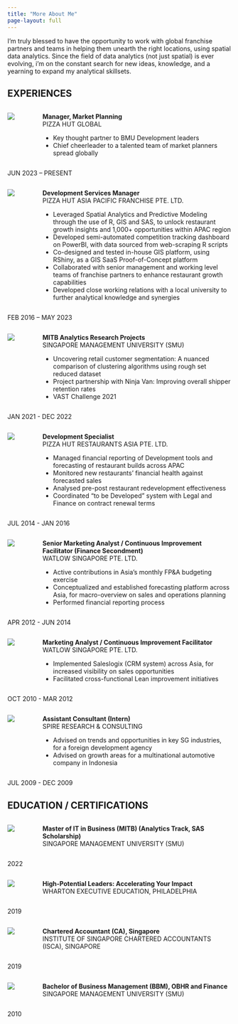 ```yaml
---
title: "More About Me"
page-layout: full
---
```


I'm truly blessed to have the opportunity to work with global franchise partners and teams in helping them unearth the right locations, using spatial data analytics. Since the field of data analytics (not just spatial) is ever evolving, i'm on the constant search for new ideas, knowledge, and a yearning to expand my analytical skillsets.

## EXPERIENCES
<!-- Start of Grid -->
::: {.grid}
<!-- Start of Left Column -->
::: {.g-col-9}

<!-- Start of Inner Two Columns -->
:::: {.columns}
<!-- Start of Inner Two Columns - Logo Column -->
::: {.column width="6%"}
[![](pizzahut.png)](https://www.pizzahut.com/){height="20"}
:::
::: {.column width="2%"}
:::
<!-- End of Inner Two Columns - Logo Column -->
<!-- Start of Inner Two Columns - Text Column -->
::: {.column width="92%"}
**Manager, Market Planning**\
PIZZA HUT GLOBAL\

* Key thought partner to BMU Development leaders
* Chief cheerleader to a talented team of market planners spread globally
:::
<!-- End of Inner Two Columns - Text Column -->
::::
<!-- End of Inner Two Columns -->

::: 
<!-- End of Left Column -->

<!-- Start of Right Column -->
::: {.g-col-3}
JUN 2023 – PRESENT
::: 
<!-- End of Right Column -->
::: 
<!-- End of Grid -->



<!-- Start of Grid -->
::: {.grid}
<!-- Start of Left Column -->
::: {.g-col-9}

<!-- Start of Inner Two Columns -->
:::: {.columns}
<!-- Start of Inner Two Columns - Logo Column -->
::: {.column width="6%"}
[![](pizzahut.png)](https://www.pizzahut.com/){height="20"}
:::
::: {.column width="2%"}
:::
<!-- End of Inner Two Columns - Logo Column -->
<!-- Start of Inner Two Columns - Text Column -->
::: {.column width="92%"}
**Development Services Manager**\
PIZZA HUT ASIA PACIFIC FRANCHISE PTE. LTD.\

* Leveraged Spatial Analytics and Predictive Modeling through the use of R, GIS and SAS, to unlock restaurant growth insights and 1,000+ opportunities within APAC region
* Developed semi-automated competition tracking dashboard on PowerBI, with data sourced from web-scraping R scripts
* Co-designed and tested in-house GIS platform, using RShiny, as a GIS SaaS Proof-of-Concept platform
* Collaborated with senior management and working level teams of franchise partners to enhance restaurant growth capabilities
* Developed close working relations with a local university to further analytical knowledge and synergies
:::
<!-- End of Inner Two Columns - Text Column -->
::::
<!-- End of Inner Two Columns -->

::: 
<!-- End of Left Column -->

<!-- Start of Right Column -->
::: {.g-col-3}
FEB 2016 – MAY 2023
::: 
<!-- End of Right Column -->
::: 
<!-- End of Grid -->

<!-- Start of Grid -->
::: {.grid}
<!-- Start of Left Column -->
::: {.g-col-9}

<!-- Start of Inner Two Columns -->
:::: {.columns}
<!-- Start of Inner Two Columns - Logo Column -->
::: {.column width="6%"}
[![](SMU.jpg)](https://www.smu.edu.sg/){height="55"}
:::
::: {.column width="2%"}
:::
<!-- End of Inner Two Columns - Logo Column -->
<!-- Start of Inner Two Columns - Text Column -->
::: {.column width="92%"}
**MITB Analytics Research Projects**\
SINGAPORE MANAGEMENT UNIVERSITY (SMU)\

* Uncovering retail customer segmentation: A nuanced comparison of clustering algorithms using rough set reduced dataset
* Project partnership with Ninja Van: Improving overall shipper retention rates
* VAST Challenge 2021
:::
<!-- End of Inner Two Columns - Text Column -->
::::
<!-- End of Inner Two Columns -->

::: 
<!-- End of Left Column -->

<!-- Start of Right Column -->
::: {.g-col-3}
JAN 2021 - DEC 2022
::: 
<!-- End of Right Column -->
::: 
<!-- End of Grid -->


<!-- Start of Grid -->
::: {.grid}
<!-- Start of Left Column -->
::: {.g-col-9}

<!-- Start of Inner Two Columns -->
:::: {.columns}
<!-- Start of Inner Two Columns - Logo Column -->
::: {.column width="6%"}
[![](pizzahut.png)](https://www.pizzahut.com/){height="55"}
:::
::: {.column width="2%"}
:::
<!-- End of Inner Two Columns - Logo Column -->
<!-- Start of Inner Two Columns - Text Column -->
::: {.column width="92%"}
**Development Specialist**\
PIZZA HUT RESTAURANTS ASIA PTE. LTD.\

* Managed financial reporting of Development tools and forecasting of restaurant builds across APAC
* Monitored new restaurants’ financial health against forecasted sales
* Analysed pre-post restaurant redevelopment effectiveness
* Coordinated “to be Developed” system with Legal and Finance on contract renewal terms
:::
<!-- End of Inner Two Columns - Text Column -->
::::
<!-- End of Inner Two Columns -->
::: 
<!-- End of Left Column -->

<!-- Start of Right Column -->
::: {.g-col-3}
JUL 2014 - JAN 2016
::: 
<!-- End of Right Column -->
::: 
<!-- End of Grid -->


<!-- Start of Grid -->
::: {.grid}
<!-- Start of Left Column -->
::: {.g-col-9}

<!-- Start of Inner Two Columns -->
:::: {.columns}
<!-- Start of Inner Two Columns - Logo Column -->
::: {.column width="6%"}
[![](watlow.png)](https://www.watlow.com/){height="55"}
:::
::: {.column width="2%"}
:::
<!-- End of Inner Two Columns - Logo Column -->
<!-- Start of Inner Two Columns - Text Column -->
::: {.column width="92%"}
**Senior Marketing Analyst / Continuous Improvement Facilitator (Finance Secondment)**\
WATLOW SINGAPORE PTE. LTD.\

* Active contributions in Asia’s monthly FP&A budgeting exercise
* Conceptualized and established forecasting platform across Asia, for macro-overview on sales and operations planning
* Performed financial reporting process
:::
<!-- End of Inner Two Columns - Text Column -->
::::
<!-- End of Inner Two Columns -->

::: 
<!-- End of Left Column -->

<!-- Start of Right Column -->
::: {.g-col-3}
APR 2012 - JUN 2014
::: 
<!-- End of Right Column -->
::: 
<!-- End of Grid -->


<!-- Start of Grid -->
::: {.grid}
<!-- Start of Left Column -->
::: {.g-col-9}

<!-- Start of Inner Two Columns -->
:::: {.columns}
<!-- Start of Inner Two Columns - Logo Column -->
::: {.column width="6%"}
[![](watlow.png)](https://www.watlow.com/){height="55"}
:::
::: {.column width="2%"}
:::
<!-- End of Inner Two Columns - Logo Column -->
<!-- Start of Inner Two Columns - Text Column -->
::: {.column width="92%"}
**Marketing Analyst / Continuous Improvement Facilitator**\
WATLOW SINGAPORE PTE. LTD.\

* Implemented Saleslogix (CRM system) across Asia, for increased visibility on sales opportunities
* Facilitated cross-functional Lean improvement initiatives
:::
<!-- End of Inner Two Columns - Text Column -->
::::
<!-- End of Inner Two Columns -->

::: 
<!-- End of Left Column -->

<!-- Start of Right Column -->
::: {.g-col-3}
OCT 2010 - MAR 2012
::: 
<!-- End of Right Column -->
::: 
<!-- End of Grid -->


<!-- Start of Grid -->
::: {.grid}
<!-- Start of Left Column -->
::: {.g-col-9}

<!-- Start of Inner Two Columns -->
:::: {.columns}
<!-- Start of Inner Two Columns - Logo Column -->
::: {.column width="6%"}
[![](spire.jpg)](https://www.spireresearch.com/){height="55"}
:::
::: {.column width="2%"}
:::

<!-- End of Inner Two Columns - Logo Column -->
<!-- Start of Inner Two Columns - Text Column -->
::: {.column width="92%"}
**Assistant Consultant (Intern)**\
SPIRE RESEARCH & CONSULTING\

* Advised on trends and opportunities in key SG industries, for a foreign development agency
* Advised on growth areas for a multinational automotive company in Indonesia
:::
<!-- End of Inner Two Columns - Text Column -->
::::
<!-- End of Inner Two Columns -->
::: 
<!-- End of Left Column -->

<!-- Start of Right Column -->
::: {.g-col-3}
JUL 2009 - DEC 2009
::: 
<!-- End of Right Column -->
::: 
<!-- End of Grid -->


## EDUCATION / CERTIFICATIONS
<!-- Start of Grid -->
::: {.grid}
<!-- Start of Left Column -->
::: {.g-col-9}

<!-- Start of Inner Two Columns -->
:::: {.columns}
<!-- Start of Inner Two Columns - Logo Column -->
::: {.column width="6%"}
[![](SMU.jpg)](https://www.smu.edu.sg/){height="55"}
:::
::: {.column width="2%"}
:::
<!-- End of Inner Two Columns - Logo Column -->
<!-- Start of Inner Two Columns - Text Column -->
::: {.column width="92%"}
**Master of IT in Business (MITB) (Analytics Track, SAS Scholarship)**\
SINGAPORE MANAGEMENT UNIVERSITY (SMU)
:::
<!-- End of Inner Two Columns - Text Column -->
::::
<!-- End of Inner Two Columns -->

::: 
<!-- End of Left Column -->

<!-- Start of Right Column -->
::: {.g-col-3}
2022
::: 
<!-- End of Right Column -->
::: 
<!-- End of Grid -->

<!-- Start of Grid -->
::: {.grid}
<!-- Start of Left Column -->
::: {.g-col-9}

<!-- Start of Inner Two Columns -->
:::: {.columns}
<!-- Start of Inner Two Columns - Logo Column -->
::: {.column width="6%"}
[![](wharton.png)](https://www.wharton.upenn.edu/){height="55"}
:::
::: {.column width="2%"}
:::
<!-- End of Inner Two Columns - Logo Column -->
<!-- Start of Inner Two Columns - Text Column -->
::: {.column width="92%"}
**High-Potential Leaders: Accelerating Your Impact**\
WHARTON EXECUTIVE EDUCATION, PHILADELPHIA
:::
<!-- End of Inner Two Columns - Text Column -->
::::
<!-- End of Inner Two Columns -->

::: 
<!-- End of Left Column -->

<!-- Start of Right Column -->
::: {.g-col-3}
2019
::: 
<!-- End of Right Column -->
:::
<!-- End of Grid -->

<!-- Start of Grid -->
::: {.grid}
<!-- Start of Left Column -->
::: {.g-col-9}

<!-- Start of Inner Two Columns -->
:::: {.columns}
<!-- Start of Inner Two Columns - Logo Column -->
::: {.column width="6%"}
[![](ISCA.jpg)](https://www.isca.org.sg/){height="55"}
:::
::: {.column width="2%"}
:::
<!-- End of Inner Two Columns - Logo Column -->
<!-- Start of Inner Two Columns - Text Column -->
::: {.column width="92%"}
**Chartered Accountant (CA), Singapore**\
INSTITUTE OF SINGAPORE CHARTERED ACCOUNTANTS (ISCA), SINGAPORE
:::
<!-- End of Inner Two Columns - Text Column -->
::::
<!-- End of Inner Two Columns -->

::: 
<!-- End of Left Column -->

<!-- Start of Right Column -->
::: {.g-col-3}
2019
::: 
<!-- End of Right Column -->
::: 
<!-- End of Grid -->

<!-- Start of Grid -->
::: {.grid}
<!-- Start of Left Column -->
::: {.g-col-9}

<!-- Start of Inner Two Columns -->
:::: {.columns}
<!-- Start of Inner Two Columns - Logo Column -->
::: {.column width="6%"}
[![](SMU.jpg)](https://www.smu.edu.sg/){height="55"}
:::
::: {.column width="2%"}
:::
<!-- End of Inner Two Columns - Logo Column -->
<!-- Start of Inner Two Columns - Text Column -->
::: {.column width="92%"}
**Bachelor of Business Management (BBM), OBHR and Finance**\
SINGAPORE MANAGEMENT UNIVERSITY (SMU)
:::
<!-- End of Inner Two Columns - Text Column -->
::::
<!-- End of Inner Two Columns -->

::: 
<!-- End of Left Column -->

<!-- Start of Right Column -->
::: {.g-col-3}
2010
::: 
<!-- End of Right Column -->
::: 
<!-- End of Grid -->











